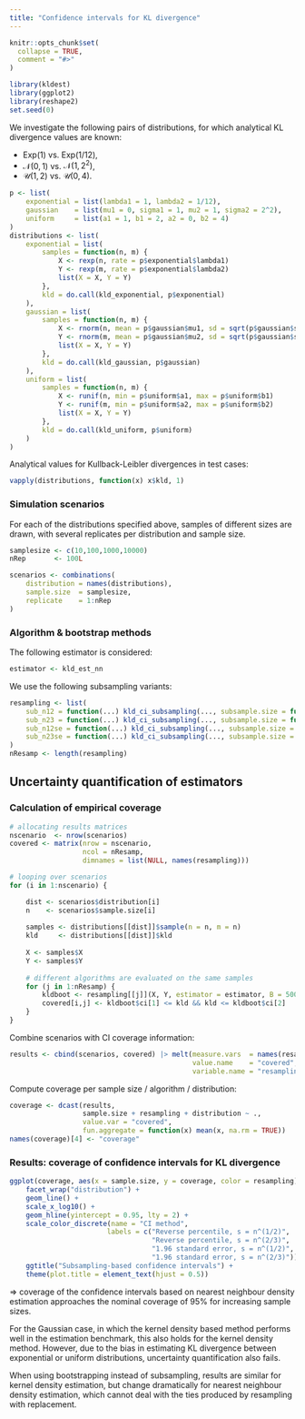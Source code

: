 ```yaml
---
title: "Confidence intervals for KL divergence"
---
```


```r
knitr::opts_chunk$set(
  collapse = TRUE,
  comment = "#>"
)
```

```r
library(kldest)
library(ggplot2)
library(reshape2)
set.seed(0)
```

We investigate the following pairs of distributions,
for which analytical KL divergence values are known:

* $\text{Exp}(1)$ vs. $\text{Exp}(1/12)$,
* $\mathcal{N}(0,1)$ vs. $\mathcal{N}(1,2^2)$,
* $\mathcal{U}(1,2)$ vs. $\mathcal{U}(0,4)$.

```r
p <- list(
    exponential = list(lambda1 = 1, lambda2 = 1/12),
    gaussian    = list(mu1 = 0, sigma1 = 1, mu2 = 1, sigma2 = 2^2),
    uniform     = list(a1 = 1, b1 = 2, a2 = 0, b2 = 4)
)
distributions <- list(
    exponential = list(
        samples = function(n, m) {
            X <- rexp(n, rate = p$exponential$lambda1)
            Y <- rexp(m, rate = p$exponential$lambda2)
            list(X = X, Y = Y)
        },
        kld = do.call(kld_exponential, p$exponential)
    ),
    gaussian = list(
        samples = function(n, m) {
            X <- rnorm(n, mean = p$gaussian$mu1, sd = sqrt(p$gaussian$sigma1))
            Y <- rnorm(m, mean = p$gaussian$mu2, sd = sqrt(p$gaussian$sigma2))
            list(X = X, Y = Y)
        },
        kld = do.call(kld_gaussian, p$gaussian)
    ),
    uniform = list( 
        samples = function(n, m) {
            X <- runif(n, min = p$uniform$a1, max = p$uniform$b1)
            Y <- runif(m, min = p$uniform$a2, max = p$uniform$b2)
            list(X = X, Y = Y)
        },
        kld = do.call(kld_uniform, p$uniform)
    )
)
```

Analytical values for Kullback-Leibler divergences in test cases:

```r
vapply(distributions, function(x) x$kld, 1)
```

### Simulation scenarios

For each of the distributions specified above, samples of different sizes are 
drawn, with several replicates per distribution and sample size.

```r
samplesize <- c(10,100,1000,10000)
nRep       <- 100L

scenarios <- combinations(
    distribution = names(distributions),
    sample.size  = samplesize,
    replicate    = 1:nRep
)
```

### Algorithm & bootstrap methods

The following estimator is considered:

```r
estimator <- kld_est_nn
```

We use the following subsampling variants:

```r
resampling <- list(
    sub_n12 = function(...) kld_ci_subsampling(..., subsample.size = function(n) n^(1/2)), 
    sub_n23 = function(...) kld_ci_subsampling(..., subsample.size = function(n) n^(2/3)), 
    sub_n12se = function(...) kld_ci_subsampling(..., subsample.size = function(n) n^(1/2), method = "se"),
    sub_n23se = function(...) kld_ci_subsampling(..., subsample.size = function(n) n^(2/3), method = "se")
)
nResamp <- length(resampling)
```

## Uncertainty quantification of estimators

### Calculation of empirical coverage 

```r
# allocating results matrices
nscenario  <- nrow(scenarios)
covered <- matrix(nrow = nscenario, 
                  ncol = nResamp, 
                  dimnames = list(NULL, names(resampling)))

# looping over scenarios
for (i in 1:nscenario) {

    dist <- scenarios$distribution[i]
    n    <- scenarios$sample.size[i]
    
    samples <- distributions[[dist]]$sample(n = n, m = n)
    kld     <- distributions[[dist]]$kld
    
    X <- samples$X
    Y <- samples$Y
    
    # different algorithms are evaluated on the same samples
    for (j in 1:nResamp) {
        kldboot <- resampling[[j]](X, Y, estimator = estimator, B = 500L)
        covered[i,j] <- kldboot$ci[1] <= kld && kld <= kldboot$ci[2]
    }
}
```

Combine scenarios with CI coverage information:

```r
results <- cbind(scenarios, covered) |> melt(measure.vars  = names(resampling),
                                             value.name    = "covered",
                                             variable.name = "resampling") 
```

Compute coverage per sample size / algorithm / distribution:

```r
coverage <- dcast(results, 
                  sample.size + resampling + distribution ~ ., 
                  value.var = "covered", 
                  fun.aggregate = function(x) mean(x, na.rm = TRUE))
names(coverage)[4] <- "coverage"
```

### Results: coverage of confidence intervals for KL divergence

```r
ggplot(coverage, aes(x = sample.size, y = coverage, color = resampling)) + 
    facet_wrap("distribution") +
    geom_line() + 
    scale_x_log10() +
    geom_hline(yintercept = 0.95, lty = 2) + 
    scale_color_discrete(name = "CI method", 
                        labels = c("Reverse percentile, s = n^(1/2)",
                                   "Reverse percentile, s = n^(2/3)",
                                   "1.96 standard error, s = n^(1/2)",
                                   "1.96 standard error, s = n^(2/3)")) +
    ggtitle("Subsampling-based confidence intervals") +
    theme(plot.title = element_text(hjust = 0.5))
```

$\Rightarrow$ coverage of the confidence intervals based on nearest neighbour 
density estimation approaches the nominal coverage of 95% for increasing sample 
sizes. 

For the Gaussian case, in which the kernel density based method performs
well in the estimation benchmark, this also holds for the kernel density method.
However, due to the bias in estimating KL divergence between exponential or
uniform distributions, uncertainty quantification also fails.

When using bootstrapping instead of subsampling, results are similar for kernel
density estimation, but change dramatically for nearest neighbour density 
estimation, which cannot deal with the ties produced by resampling with replacement.


